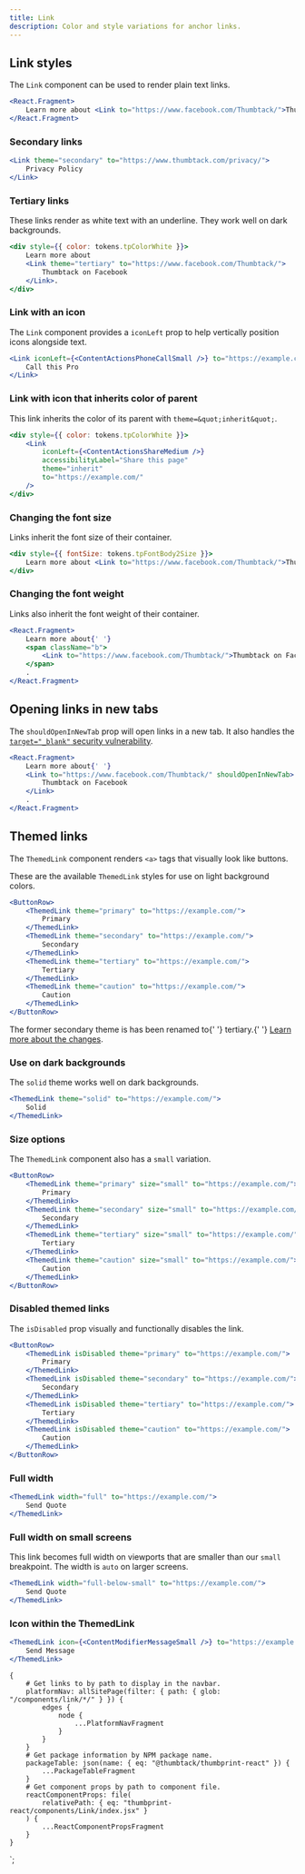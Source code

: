 ```yaml
---
title: Link
description: Color and style variations for anchor links.
---
```



<ComponentHeader data={props.data} />

## Link styles

The `Link` component can be used to render plain text links.

```jsx
<React.Fragment>
    Learn more about <Link to="https://www.facebook.com/Thumbtack/">Thumbtack on Facebook</Link>.
</React.Fragment>
```

### Secondary links

```jsx
<Link theme="secondary" to="https://www.thumbtack.com/privacy/">
    Privacy Policy
</Link>
```

### Tertiary links

These links render as white text with an underline. They work well on dark backgrounds.

```jsx theme=dark
<div style={{ color: tokens.tpColorWhite }}>
    Learn more about
    <Link theme="tertiary" to="https://www.facebook.com/Thumbtack/">
        Thumbtack on Facebook
    </Link>.
</div>
```

### Link with an icon

The `Link` component provides a `iconLeft` prop to help vertically position icons alongside text.

```jsx
<Link iconLeft={<ContentActionsPhoneCallSmall />} to="https://example.com/">
    Call this Pro
</Link>
```

### Link with icon that inherits color of parent

This link inherits the color of its parent with `theme=&quot;inherit&quot;`.

```jsx theme=dark
<div style={{ color: tokens.tpColorWhite }}>
    <Link
        iconLeft={<ContentActionsShareMedium />}
        accessibilityLabel="Share this page"
        theme="inherit"
        to="https://example.com/"
    />
</div>
```

### Changing the font size

Links inherit the font size of their container.

```jsx
<div style={{ fontSize: tokens.tpFontBody2Size }}>
    Learn more about <Link to="https://www.facebook.com/Thumbtack/">Thumbtack on Facebook</Link>.
</div>
```

### Changing the font weight

Links also inherit the font weight of their container.

```jsx
<React.Fragment>
    Learn more about{' '}
    <span className="b">
        <Link to="https://www.facebook.com/Thumbtack/">Thumbtack on Facebook</Link>
    </span>
    .
</React.Fragment>
```

## Opening links in new tabs

The `shouldOpenInNewTab` prop will open links in a new tab. It also handles the [`target="_blank"` security vulnerability](https://mathiasbynens.github.io/rel-noopener/).

```jsx
<React.Fragment>
    Learn more about{' '}
    <Link to="https://www.facebook.com/Thumbtack/" shouldOpenInNewTab>
        Thumbtack on Facebook
    </Link>
    .
</React.Fragment>
```

## Themed links

The `ThemedLink` component renders `<a>` tags that visually look like buttons.

These are the available `ThemedLink` styles for use on light background colors.

```jsx
<ButtonRow>
    <ThemedLink theme="primary" to="https://example.com/">
        Primary
    </ThemedLink>
    <ThemedLink theme="secondary" to="https://example.com/">
        Secondary
    </ThemedLink>
    <ThemedLink theme="tertiary" to="https://example.com/">
        Tertiary
    </ThemedLink>
    <ThemedLink theme="caution" to="https://example.com/">
        Caution
    </ThemedLink>
</ButtonRow>
```

<Alert type="warning" title="Why is the secondary theme different?">
    The former <InlineCode>secondary</InlineCode> theme is has been renamed to{' '}
    <InlineCode>tertiary</InlineCode>.{' '}
    <a href="https://github.com/thumbtack/thumbprint/issues/89">Learn more about the changes</a>.
</Alert>

### Use on dark backgrounds

The `solid` theme works well on dark backgrounds.

```jsx theme=dark
<ThemedLink theme="solid" to="https://example.com/">
    Solid
</ThemedLink>
```

### Size options

The `ThemedLink` component also has a `small` variation.

```jsx
<ButtonRow>
    <ThemedLink theme="primary" size="small" to="https://example.com/">
        Primary
    </ThemedLink>
    <ThemedLink theme="secondary" size="small" to="https://example.com/">
        Secondary
    </ThemedLink>
    <ThemedLink theme="tertiary" size="small" to="https://example.com/">
        Tertiary
    </ThemedLink>
    <ThemedLink theme="caution" size="small" to="https://example.com/">
        Caution
    </ThemedLink>
</ButtonRow>
```

### Disabled themed links

The `isDisabled` prop visually and functionally disables the link.

```jsx
<ButtonRow>
    <ThemedLink isDisabled theme="primary" to="https://example.com/">
        Primary
    </ThemedLink>
    <ThemedLink isDisabled theme="secondary" to="https://example.com/">
        Secondary
    </ThemedLink>
    <ThemedLink isDisabled theme="tertiary" to="https://example.com/">
        Tertiary
    </ThemedLink>
    <ThemedLink isDisabled theme="caution" to="https://example.com/">
        Caution
    </ThemedLink>
</ButtonRow>
```

### Full width

```jsx
<ThemedLink width="full" to="https://example.com/">
    Send Quote
</ThemedLink>
```

### Full width on small screens

This link becomes full width on viewports that are smaller than our `small` breakpoint. The width is `auto` on larger screens.

```jsx
<ThemedLink width="full-below-small" to="https://example.com/">
    Send Quote
</ThemedLink>
```

### Icon within the ThemedLink

```jsx
<ThemedLink icon={<ContentModifierMessageSmall />} to="https://example.com/">
    Send Message
</ThemedLink>
```

<ComponentFooter data={props.data} />

    {
        # Get links to by path to display in the navbar.
        platformNav: allSitePage(filter: { path: { glob: "/components/link/*/" } }) {
            edges {
                node {
                    ...PlatformNavFragment
                }
            }
        }
        # Get package information by NPM package name.
        packageTable: json(name: { eq: "@thumbtack/thumbprint-react" }) {
            ...PackageTableFragment
        }
        # Get component props by path to component file.
        reactComponentProps: file(
            relativePath: { eq: "thumbprint-react/components/Link/index.jsx" }
        ) {
            ...ReactComponentPropsFragment
        }
    }
`;
